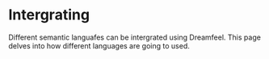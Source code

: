 # Intergrating

Different semantic languafes can be intergrated using Dreamfeel. This page delves into how different languages are going to used. 

